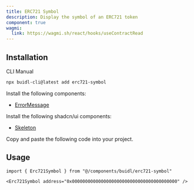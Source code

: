 ```yaml
---
title: ERC721 Symbol
description: Display the symbol of an ERC721 token
component: true
wagmi:
  link: https://wagmi.sh/react/hooks/useContractRead
---
```


<ComponentPreview
  name="erc721-symbol-demo"
  className="[&_.preview>[data-orientation=vertical]]:sm:max-w-[70%]"
/>

## Installation

<Tabs defaultValue="cli">

<TabsList>
  <TabsTrigger value="cli">CLI</TabsTrigger>
  <TabsTrigger value="manual">Manual</TabsTrigger>
</TabsList>

<TabsContent value="cli">

```bash
npx buidl-cli@latest add erc721-symbol
```

</TabsContent>

<TabsContent value="manual">

<Steps>

<Step>Install the following components:</Step>

- [ErrorMessage](/docs/components/error-message)

<Step>Install the following shadcn/ui components:</Step>

- [Skeleton](https://ui.shadcn.com/docs/components/skeleton)

<Step>Copy and paste the following code into your project.</Step>

<ComponentSource name="erc721-symbol" />

</Steps>

</TabsContent>

</Tabs>

## Usage

```tsx
import { Erc721Symbol } from "@/components/buidl/erc721-symbol"
```

```tsx
<Erc721Symbol address="0x0000000000000000000000000000000000000000" />
```
